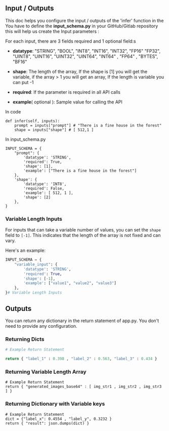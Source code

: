 ## Input / Outputs

This doc helps you configure the input / outputs of the 'infer' function in the 
You have to define the **input\_schema.py** in your GitHub/Gitlab repository this will help us create the Input parameters : 

For each input, there are 3 fields required and 1 optional field:s

* **datatype**: "STRING", "BOOL", "INT8", "INT16", "INT32", "FP16" "FP32", "UINT8", "UINT16", "UINT32", "UINT64", "INT64" , "FP64" , "BYTES", "BF16"

* **shape**: The length of the array, If the shape is \[1\] you will get the variable, if the array > 1 you will get an array, If the length is variable you can put -1

* **required**: If the parameter is required in all API calls

* **example**( optional ): Sample value for calling the API

In code
```API 
def infer(self, inputs):
    prompt = inputs["prompt"] # "There is a fine house in the forest"
    shape = inputs["shape"] # [ 512,1 ]
```


In input\_schema.py 
```input_schema Example
INPUT_SCHEMA = {
    "prompt": {
        'datatype': 'STRING',
        'required': True,
        'shape': [1],
        'example': ["There is a fine house in the forest"]
    },
    'shape': {
        'datatype': 'INT8',
        'required': False,
        'example': [ 512, 1 ],
        'shape': [2]
    },
}
```

### Variable Length Inputs

For inputs that can take a variable number of values, you can set the `shape` field to `[-1]`. This indicates that the length of the array is not fixed and can vary.

Here's an example:

```python
INPUT_SCHEMA = {
    "variable_input": {
        'datatype': 'STRING',
        'required': True,
        'shape': [-1],
        'example': ["value1", "value2", "value3"]
    },
}# Variable Length Inputs
```

## Outputs 

You can return any dictionary in the return statement of app.py. You don't need to provide any configuration.

### Returning Dicts

```python
# Example Return Statement 

return { "label_1" : 0.398 , "label_2" : 0.563, "label_3" : 0.434 }
```

### Returning Variable Length Array 

```
# Example Return Statement 
return { "generated_images_base64" : [ img_str1 , img_str2 , img_str3 ] }
```

### Returning Dictionary with Variable keys 

```
# Example Return Statement 
dict = {"label_x": 0.4554 , "label_y", 0.3232 }
return { "result": json.dumps(dict) }
```
